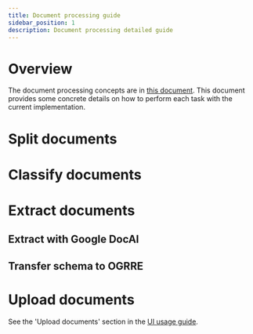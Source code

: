 ```yaml
---
title: Document processing guide
sidebar_position: 1
description: Document processing detailed guide
---
```


# Overview

The document processing concepts are in [this document](../Concepts/docai.mdx).
This document provides some concrete details on how to perform each task with the current implementation.

# Split documents

# Classify documents

# Extract documents

## Extract with Google DocAI

## Transfer schema to OGRRE

# Upload documents

See  the 'Upload documents' section in the [UI usage guide](ui.mdx).
